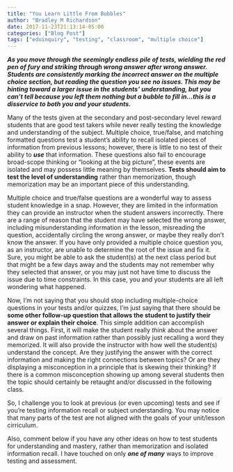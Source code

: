 ```yaml
---
title: "You Learn Little From Bubbles"
author: "Bradley M Richardson"
date: 2017-11-23T21:13:14-05:00
categories: ["Blog Post"]
tags: ["eduinquiry", "testing", "classroom", "multiple choice"]
---
```


  **_As you move through the seemingly endless pile of tests, wielding the red pen of fury and striking through wrong answer after wrong answer. Students are consistently marking the incorrect answer on the multiple choice section, but reading the question you see no issues. This may be hinting toward a larger issue in the students' understanding, but you can't tell because you left them nothing but a bubble to fill in...this is a disservice to both you and your students._**

  
Many of the tests given at the secondary and post-secondary level reward students that are good test takers while never really testing the knowledge and understanding of the subject. Multiple choice, true/false, and matching formatted questions test a student's ability to recall isolated pieces of information from previous lessons; however, there is little to no test of their ability to **_use_** that information. These questions also fail to encourage broad-scope thinking or "looking at the big picture", these events are isolated and may possess little meaning by themselves. **Tests should aim to test the level of understanding** rather than memorization, though memorization may be an important piece of this understanding.
  
Multiple choice and true/false questions are a wonderful way to assess student knowledge in a snap. However, they are limited in the information they can provide an instructor when the student answers incorrectly. There are a range of reason that the student may have selected the wrong answer, including misunderstanding information in the lesson, misreading the question, accidentally circling the wrong answer, or maybe they really don't know the answer. If you have only provided a multiple choice question you, as an instructor, are unable to determine the root of the issue and fix it. Sure, you might be able to ask the student(s) at the next class period but that might be a few days away and the students may not remember why they selected that answer, or you may just not have time to discuss the issue due to time constraints. In this case, you and your students are all left wondering what happened.
  
  Now, I'm not saying that you should stop including multiple-choice questions in your tests and/or quizzes, I'm just saying that there should be **some other follow-up question that allows the student to justify their answer or explain their choice**. This simple addition can accomplish several things. First, it will make the student really _think_ about the answer and draw on past information rather than possibly just recalling a word they memorized. It will also provide the instructor with how well the student(s) understand the concept. Are they justifying the answer with the correct information and making the right connections between topics? Or are they displaying a misconception in a principle that is skewing their thinking? If there is a common misconception showing up among several students then the topic should certainly be retaught and/or discussed in the following class.
  
So, I challenge you to look at previous (or even upcoming) tests and see if you're testing information recall or subject understanding. You may notice that many parts of the test are not aligned with the goals of your unit/lesson cirriculum.
  
Also, comment below if you have any other ideas on how to test students for understanding and mastery, rather than memorization and isolated information recall. I have touched on only **_one of many_** ways to improve testing and assessment.
